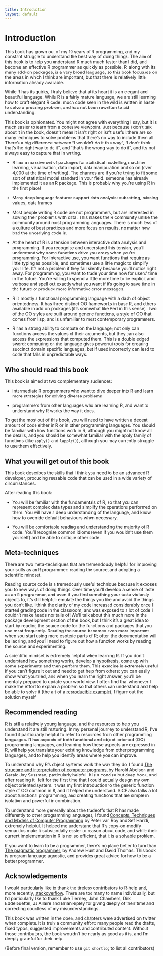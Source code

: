 ```yaml
---
title: Introduction
layout: default
---
```


# Introduction

This book has grown out of my 10 years of R programming, and my  constant struggle to understand the best way of doing things. The aim of this book is to help you understand R much much faster than I did, and become an effective R programmer as quickly as possible. R, along with its many add-on packages, is a very broad language, so this book focusses on the areas in which I think are important, but that there is relatively little information already available.

While R has its quirks, I truly believe that at its heart it is an elegant and beautiful language. While R is a fairly mature language, we are still learning how to craft elegant R code: much code seen in the wild is written in haste to solve a pressing problem, and has not been rewritten to aid understanding. 

This book is opinionated. You might not agree with everything I say, but it is much easier to learn from a cohesive viewpoint. Just because I don't talk about it in the book, doesn't mean it isn't right or isn't useful: there are so many techniques to solve problems that there's no way to include them all. There's a big difference between "I wouldn't do it this way", "I don't think that's the right way to do it", and "that's the wrong way to do it", and it's not always easy to capture that in writing. 

* R has a massive set of packages for statistical modelling, machine learning, visualisation, data import, data manipulation and so on (over 4,000 at the time of writing). The chances are if you're trying to fit some sort of statistical model standard in your field, someone has already implemented it as an R package. This is probably why you're using R in the first place! 

* Many deep language features support data analysis: subsetting, missing values, data frames

* Most people writing R code are not programmers, but are interested in solving their problems with data. This makes the R community unlike the community around most programming languages. There is much less of a culture of best practices and more focus on results, no matter how bad the underlying code is.

* At the heart of R is a tension between interactive data analysis and programming. If you recognise and understand this tension, you'll understand why some functions drive you crazy when you're programming. For interactive use, you want functions that require as little typing as possible, and sometimes use a little magic to simplify your life. It's not a problem if they fail silently because you'll notice right away. For programming, you want to trade your time now for users' time in the future. You're willing to spend a little more time to be explicit and verbose and spell out exactly what you want if it's going to save time in the future or produce more informative error messages.

* R is mostly a functional programming language with a dash of object orientedness. It has three distinct OO frameworks in base R, and others available in add on packages (it's somewhat like Perl in this sense). Two of the OO styles are built around generic functions, a style of OO that comes from lisp, and is unfamiliar to most contemporary programmers.

* R has a strong ability to compute on the language; not only can functions access the values of their arguments, but they can also access the expressions that computed them. This is a double edged sword: computing on the language gives powerful tools for creating succinct domain specific languages, but if used incorrectly can lead to code that fails in unpredictable ways.


## Who should read this book

This book is aimed at two complementary audiences:

* intermediate R programmers who want to dive deeper into R and learn more strategies for solving diverse problems

* programmers from other languages who are learning R, and want to understand why R works the way it does.

To get the most out of this book, you will need to have written a decent amount of code either in R or in other programming languages. You should be familiar with how functions work in R, although you might not know all the details, and you should be somewhat familiar with the apply family of functions (like `apply()` and `lapply()`), although you may currently struggle to use them effectively.

## What you will get out of this book

This book describes the skills that I think you need to be an advanced R developer, producing reusable code that can be used in a wide variety of circumstances.

After reading this book:

* You will be familiar with the fundamentals of R, so that you can represent complex data types and simplify the operations performed on them. You will have a deep understanding of the language, and know how to override default behaviours when necessary.

* You will be comfortable reading and understanding the majority of R code.  You'll recognise common idioms (even if you wouldn't use them yourself) and be able to critique other code.

## Meta-techniques

There are two meta-techniques that are tremendously helpful for improving your skills as an R programmer: reading the source, and adopting a scientific mindset.

Reading source code is a tremedously useful technique because it exposes you to new ways of doing things. Over time you'll develop a sense of taste as an R programmer, and even if you find something your taste violently objects to, it's still helpful: emulate the things you like and avoid the things you don't like. I think the clarity of my code increased considerably once I started grading code in the classroom, and was exposed to a lot of code I couldn't make heads nor tails of! We'll talk about this much more in the package development section of the book, but I think it's a great idea to start by reading the source code for the functions and packages that you use most frequently. Reading the source becomes even more important when you start using more esoteric parts of R; often the documentation will be lacking, and you'll need to figure out how a function works by reading the source and experimenting.

A scientific mindset is extremely helpful when learning R. If you don't understand how something works, develop a hypothesis, come up with some experiments and then perform them.  This exercise is extremely useful if you can't figure it out and need to get help from others: you can easily show what you tried, and when you learn the right answer, you'll be mentally prepared to update your world view. I often find that whenever I make the effort to explain a problem so that others can understand and help be able to solve it (the art of a [reproducible example](http://stackoverflow.com/questions/5963269)), I figure out the solution myself.

## Recommended reading

R is still a relatively young language, and the resources to help you understand it are still maturing. In my personal journey to understand R, I've found it particularly helpful to refer to resources from other programming languages. R has aspects of both functional and object-oriented (OO) programming languages, and learning how these aspects are expressed in R, will help you translate your existing knowledge from other programming languages, and to help you identify areas where you can improve.

To understand why R's object systems work the way they do, I found [The structure and interpretation of computer programs](http://mitpress.mit.edu/sicp/full-text/book/book.html), by Harold Abelson and Gerald Jay Sussman, particularly helpful.  It is a concise but deep book, and after reading it I felt for the first time that I could actually design my own object oriented system. It was my first introduction to the generic function style of OO common in R, and it helped me understand. SICP also talks a lot about functional programming, and creating functions that are simple in isolation and powerful in combination.

To understand more generally about the tradeoffs that R has made differently to other programming languages, I found [Concepts, Techniques and Models of Computer Programming](http://amzn.com/0262220695?tag=devtools-20) by Peter van Roy and Sef Haridi, extremely helpful. It helped me understand that R's copy-on-modify semantics make it substantially easier to reason about code, and while their current implementation in R is not so efficient, that it is a solvable problem.

If you want to learn to be a programmer, there's no place better to turn than [The pragmatic programmer](http://amzn.com/020161622X?tag=devtools-20), by Andrew Hunt and David Thomas.  This book is program language agnostic, and provides great advice for how to be a better programmer.

## Acknowledgements

I would particularly like to thank the tireless contributors to R-help and, more recently, [stackoverflow](http://stackoverflow.com/questions/tagged/r). There are too many to name individually,  but I'd particularly like to thank Luke Tierney, John Chambers, Dirk Eddelbuettel, JJ Allaire and Brian Ripley for giving deeply of their time and correcting countless of my misunderstandings.

This book was [written in the open](https://github.com/hadley/devtools/wiki), and chapters were advertised on [twitter](https://twitter.com/hadleywickham) when complete. It is truly a community effort: many people read the drafts, fixed typos, suggested improvements and contributed content. Without those contributors, the book wouldn't be nearly as good as it is, and I'm deeply grateful for their help.

(Before final version, remember to use `git shortlog` to list all contributors)
